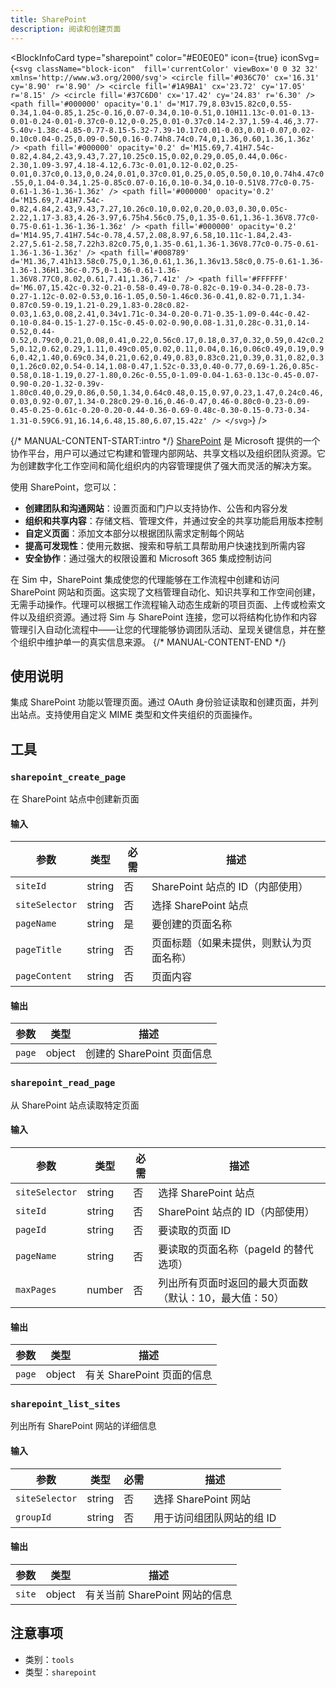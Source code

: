 ```yaml
---
title: SharePoint
description: 阅读和创建页面
---
```



<BlockInfoCard 
  type="sharepoint"
  color="#E0E0E0"
  icon={true}
  iconSvg={`<svg className="block-icon"  fill='currentColor' viewBox='0 0 32 32' xmlns='http://www.w3.org/2000/svg'>
      <circle fill='#036C70' cx='16.31' cy='8.90' r='8.90' />
      <circle fill='#1A9BA1' cx='23.72' cy='17.05' r='8.15' />
      <circle fill='#37C6D0' cx='17.42' cy='24.83' r='6.30' />
      <path
        fill='#000000'
        opacity='0.1'
        d='M17.79,8.03v15.82c0,0.55-0.34,1.04-0.85,1.25c-0.16,0.07-0.34,0.10-0.51,0.10H11.13c-0.01-0.13-0.01-0.24-0.01-0.37c0-0.12,0-0.25,0.01-0.37c0.14-2.37,1.59-4.46,3.77-5.40v-1.38c-4.85-0.77-8.15-5.32-7.39-10.17c0.01-0.03,0.01-0.07,0.02-0.10c0.04-0.25,0.09-0.50,0.16-0.74h8.74c0.74,0,1.36,0.60,1.36,1.36z'
      />
      <path
        fill='#000000'
        opacity='0.2'
        d='M15.69,7.41H7.54c-0.82,4.84,2.43,9.43,7.27,10.25c0.15,0.02,0.29,0.05,0.44,0.06c-2.30,1.09-3.97,4.18-4.12,6.73c-0.01,0.12-0.02,0.25-0.01,0.37c0,0.13,0,0.24,0.01,0.37c0.01,0.25,0.05,0.50,0.10,0.74h4.47c0.55,0,1.04-0.34,1.25-0.85c0.07-0.16,0.10-0.34,0.10-0.51V8.77c0-0.75-0.61-1.36-1.36-1.36z'
      />
      <path
        fill='#000000'
        opacity='0.2'
        d='M15.69,7.41H7.54c-0.82,4.84,2.43,9.43,7.27,10.26c0.10,0.02,0.20,0.03,0.30,0.05c-2.22,1.17-3.83,4.26-3.97,6.75h4.56c0.75,0,1.35-0.61,1.36-1.36V8.77c0-0.75-0.61-1.36-1.36-1.36z'
      />
      <path
        fill='#000000'
        opacity='0.2'
        d='M14.95,7.41H7.54c-0.78,4.57,2.08,8.97,6.58,10.11c-1.84,2.43-2.27,5.61-2.58,7.22h3.82c0.75,0,1.35-0.61,1.36-1.36V8.77c0-0.75-0.61-1.36-1.36-1.36z'
      />
      <path
        fill='#008789'
        d='M1.36,7.41h13.58c0.75,0,1.36,0.61,1.36,1.36v13.58c0,0.75-0.61-1.36-1.36-1.36H1.36c-0.75,0-1.36-0.61-1.36-1.36V8.77C0,8.02,0.61,7.41,1.36,7.41z'
      />
      <path
        fill='#FFFFFF'
        d='M6.07,15.42c-0.32-0.21-0.58-0.49-0.78-0.82c-0.19-0.34-0.28-0.73-0.27-1.12c-0.02-0.53,0.16-1.05,0.50-1.46c0.36-0.41,0.82-0.71,1.34-0.87c0.59-0.19,1.21-0.29,1.83-0.28c0.82-0.03,1.63,0.08,2.41,0.34v1.71c-0.34-0.20-0.71-0.35-1.09-0.44c-0.42-0.10-0.84-0.15-1.27-0.15c-0.45-0.02-0.90,0.08-1.31,0.28c-0.31,0.14-0.52,0.44-0.52,0.79c0,0.21,0.08,0.41,0.22,0.56c0.17,0.18,0.37,0.32,0.59,0.42c0.25,0.12,0.62,0.29,1.11,0.49c0.05,0.02,0.11,0.04,0.16,0.06c0.49,0.19,0.96,0.42,1.40,0.69c0.34,0.21,0.62,0.49,0.83,0.83c0.21,0.39,0.31,0.82,0.30,1.26c0.02,0.54-0.14,1.08-0.47,1.52c-0.33,0.40-0.77,0.69-1.26,0.85c-0.58,0.18-1.19,0.27-1.80,0.26c-0.55,0-1.09-0.04-1.63-0.13c-0.45-0.07-0.90-0.20-1.32-0.39v-1.80c0.40,0.29,0.86,0.50,1.34,0.64c0.48,0.15,0.97,0.23,1.47,0.24c0.46,0.03,0.92-0.07,1.34-0.28c0.29-0.16,0.46-0.47,0.46-0.80c0-0.23-0.09-0.45-0.25-0.61c-0.20-0.20-0.44-0.36-0.69-0.48c-0.30-0.15-0.73-0.34-1.31-0.59C6.91,16.14,6.48,15.80,6.07,15.42z'
      />
    </svg>`}
/>

{/* MANUAL-CONTENT-START:intro */}
[SharePoint](https://www.microsoft.com/en-us/microsoft-365/sharepoint/collaboration) 是 Microsoft 提供的一个协作平台，用户可以通过它构建和管理内部网站、共享文档以及组织团队资源。它为创建数字化工作空间和简化组织内的内容管理提供了强大而灵活的解决方案。

使用 SharePoint，您可以：

- **创建团队和沟通网站**：设置页面和门户以支持协作、公告和内容分发
- **组织和共享内容**：存储文档、管理文件，并通过安全的共享功能启用版本控制
- **自定义页面**：添加文本部分以根据团队需求定制每个网站
- **提高可发现性**：使用元数据、搜索和导航工具帮助用户快速找到所需内容
- **安全协作**：通过强大的权限设置和 Microsoft 365 集成控制访问

在 Sim 中，SharePoint 集成使您的代理能够在工作流程中创建和访问 SharePoint 网站和页面。这实现了文档管理自动化、知识共享和工作空间创建，无需手动操作。代理可以根据工作流程输入动态生成新的项目页面、上传或检索文件以及组织资源。通过将 Sim 与 SharePoint 连接，您可以将结构化协作和内容管理引入自动化流程中——让您的代理能够协调团队活动、呈现关键信息，并在整个组织中维护单一的真实信息来源。
{/* MANUAL-CONTENT-END */}

## 使用说明

集成 SharePoint 功能以管理页面。通过 OAuth 身份验证读取和创建页面，并列出站点。支持使用自定义 MIME 类型和文件夹组织的页面操作。

## 工具

### `sharepoint_create_page`

在 SharePoint 站点中创建新页面

#### 输入

| 参数 | 类型 | 必需 | 描述 |
| --------- | ---- | -------- | ----------- |
| `siteId` | string | 否 | SharePoint 站点的 ID（内部使用） |
| `siteSelector` | string | 否 | 选择 SharePoint 站点 |
| `pageName` | string | 是 | 要创建的页面名称 |
| `pageTitle` | string | 否 | 页面标题（如果未提供，则默认为页面名称） |
| `pageContent` | string | 否 | 页面内容 |

#### 输出

| 参数 | 类型 | 描述 |
| --------- | ---- | ----------- |
| `page` | object | 创建的 SharePoint 页面信息 |

### `sharepoint_read_page`

从 SharePoint 站点读取特定页面

#### 输入

| 参数 | 类型 | 必需 | 描述 |
| --------- | ---- | -------- | ----------- |
| `siteSelector` | string | 否 | 选择 SharePoint 站点 |
| `siteId` | string | 否 | SharePoint 站点的 ID（内部使用） |
| `pageId` | string | 否 | 要读取的页面 ID |
| `pageName` | string | 否 | 要读取的页面名称（pageId 的替代选项） |
| `maxPages` | number | 否 | 列出所有页面时返回的最大页面数（默认：10，最大值：50） |

#### 输出

| 参数 | 类型 | 描述 |
| --------- | ---- | ----------- |
| `page` | object | 有关 SharePoint 页面的信息 |

### `sharepoint_list_sites`

列出所有 SharePoint 网站的详细信息

#### 输入

| 参数 | 类型 | 必需 | 描述 |
| --------- | ---- | -------- | ----------- |
| `siteSelector` | string | 否 | 选择 SharePoint 网站 |
| `groupId` | string | 否 | 用于访问组团队网站的组 ID |

#### 输出

| 参数 | 类型 | 描述 |
| --------- | ---- | ----------- |
| `site` | object | 有关当前 SharePoint 网站的信息 |

## 注意事项

- 类别：`tools`
- 类型：`sharepoint`
